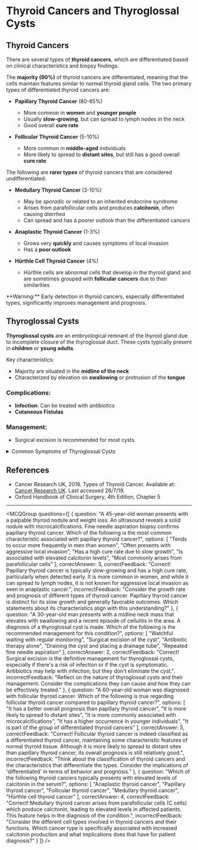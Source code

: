 
# Thyroid Cancers and Thyroglossal Cysts

## Thyroid Cancers

There are several types of **thyroid cancers**, which are differentiated based on clinical characteristics and biopsy findings.

The **majority (90%)** of thyroid cancers are differentiated, meaning that the cells maintain features similar to normal thyroid gland cells. The two primary types of differentiated thyroid cancers are:

- **Papillary Thyroid Cancer** (80-85%)
  - More common in **women** and **younger people**
  - Usually **slow-growing**, but can spread to lymph nodes in the neck
  - Good overall **cure rate**
  
- **Follicular Thyroid Cancer** (5-10%)
  - More common in **middle-aged** individuals
  - More likely to spread to **distant sites**, but still has a good overall **cure rate**

The following are **rarer types** of thyroid cancers that are considered undifferentiated:

- **Medullary Thyroid Cancer** (3-10%)
  - May be *sporadic* or related to an inherited endocrine syndrome
  - Arises from parafollicular cells and produces **calcitonin**, often causing *diarrhea*
  - Can spread and has a poorer outlook than the differentiated cancers

- **Anaplastic Thyroid Cancer** (1-3%)
  - Grows very **quickly** and causes symptoms of local invasion
  - Has a **poor outlook**

- **Hürthle Cell Thyroid Cancer** (4%)
  - Hürthle cells are abnormal cells that develop in the thyroid gland and are sometimes grouped with **follicular cancers** due to their similarities 

<Callout emoji="⚠️">
**Warning:** Early detection in thyroid cancers, especially differentiated types, significantly improves management and prognosis.
</Callout>

## Thyroglossal Cysts

**Thyroglossal cysts** are an embryological remnant of the thyroid gland due to incomplete closure of the thyroglossal duct. These cysts typically present in **children** or **young adults**. 

Key characteristics:
- Majority are situated in the **midline of the neck**
- Characterized by elevation on **swallowing** or protrusion of the **tongue**

### Complications:
- **Infection**: Can be treated with *antibiotics*
- **Cutaneous Fistulas**

### Management:
- Surgical excision is recommended for most cysts.

<details>
<summary>Common Symptoms of Thyroglossal Cysts</summary>

- Swelling in the midline of the neck
- Pain or discomfort during swallowing
- Possible discharge if infected
- Mobility changes during tongue movement

</details>

## References

- Cancer Research UK, 2018. Types of Thyroid Cancer. Available at: [Cancer Research UK](https://www.cancerresearchuk.org/about-cancer/thyroid-cancer/stages-types/types). Last accessed 26/7/19.
- Oxford Handbook of Clinical Surgery, 4th Edition, Chapter 5

---

<MCQGroup questions={[
  {
    question: "A 45-year-old woman presents with a palpable thyroid nodule and weight loss. An ultrasound reveals a solid nodule with microcalcifications. Fine needle aspiration biopsy confirms papillary thyroid cancer. Which of the following is the most common characteristic associated with papillary thyroid cancer?",
    options: [
      "Tends to occur more frequently in men than women",
      "Often presents with aggressive local invasion",
      "Has a high cure rate due to slow growth",
      "Is associated with elevated calcitonin levels",
      "Most commonly arises from parafollicular cells"
    ],
    correctAnswer: 3,
    correctFeedback: "Correct! Papillary thyroid cancer is typically slow-growing and has a high cure rate, particularly when detected early. It is more common in women, and while it can spread to lymph nodes, it is not known for aggressive local invasion as seen in anaplastic cancer.",
    incorrectFeedback: "Consider the growth rate and prognosis of different types of thyroid cancer. Papillary thyroid cancer is distinct for its slow growth and generally favorable outcomes. Which statements about its characteristics align with this understanding?"
  },
  {
    question: "A 30-year-old man presents with a midline neck mass that elevates with swallowing and a recent episode of cellulitis in the area. A diagnosis of a thyroglossal cyst is made. Which of the following is the recommended management for this condition?",
    options: [
      "Watchful waiting with regular monitoring",
      "Surgical excision of the cyst",
      "Antibiotic therapy alone",
      "Draining the cyst and placing a drainage tube",
      "Repeated fine needle aspiration"
    ],
    correctAnswer: 2,
    correctFeedback: "Correct! Surgical excision is the definitive management for thyroglossal cysts, especially if there's a risk of infection or if the cyst is symptomatic. Antibiotics may help with infection, but they don't eliminate the cyst.",
    incorrectFeedback: "Reflect on the nature of thyroglossal cysts and their management. Consider the complications they can cause and how they can be effectively treated."
  },
  {
    question: "A 60-year-old woman was diagnosed with follicular thyroid cancer. Which of the following is true regarding follicular thyroid cancer compared to papillary thyroid cancer?",
    options: [
      "It has a better overall prognosis than papillary thyroid cancer",
      "It is more likely to spread to distant sites",
      "It is more commonly associated with microcalcifications",
      "It has a higher occurrence in younger individuals",
      "It is part of the group of differentiated thyroid cancers"
    ],
    correctAnswer: 5,
    correctFeedback: "Correct! Follicular thyroid cancer is indeed classified as a differentiated thyroid cancer, maintaining some characteristic features of normal thyroid tissue. Although it is more likely to spread to distant sites than papillary thyroid cancer, its overall prognosis is still relatively good.",
    incorrectFeedback: "Think about the classification of thyroid cancers and the characteristics that differentiate the types. Consider the implications of 'differentiated' in terms of behavior and prognosis."
  },
  {
    question: "Which of the following thyroid cancers typically presents with elevated levels of calcitonin in the serum?",
    options: [
      "Anaplastic thyroid cancer",
      "Papillary thyroid cancer",
      "Follicular thyroid cancer",
      "Medullary thyroid cancer",
      "Hürthle cell thyroid cancer"
    ],
    correctAnswer: 4,
    correctFeedback: "Correct! Medullary thyroid cancer arises from parafollicular cells (C cells) which produce calcitonin, leading to elevated levels in affected patients. This feature helps in the diagnosis of the condition.",
    incorrectFeedback: "Consider the different cell types involved in thyroid cancers and their functions. Which cancer type is specifically associated with increased calcitonin production and what implications does that have for patient diagnosis?"
  }
]} />